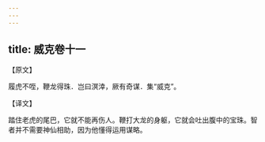 ```yaml
---
---
---
```

title: 威克卷十一
---



【原文】

履虎不咥，鞭龙得珠．岂曰溟涬，厥有奇谋．集“威克”。

【译文】

踏住老虎的尾巴，它就不能再伤人。鞭打大龙的身躯，它就会吐出腹中的宝珠。智者并不需要神仙相助，因为他懂得运用谋略。